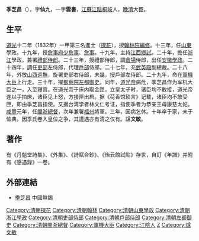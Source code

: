 {{明清人物信息框
| 姓名 = 季芝昌
| 原名 =
| 圖片名稱= 季芝昌.jpg
| 圖片大小 = 170px
| 圖片說明 = 季芝昌像，取自清咸丰十一年刻《丹魁堂自订年谱》
| 最高職務 = 閩浙總督
| 國家 = 大清
| 爵位 =
| 籍貫 = [[江蘇|江蘇]][[江陰縣|江陰縣]]
| 族裔 = 漢族
| 字號 = 字仙九，一字雲書
| 諡號 = 文敏
| 出生日期 = 乾隆五十六年（1791年）
| 出生地點 = [[江蘇|江蘇]][[江陰縣|江陰縣]]
| 逝世日期 = 咸豐十年（1860年）
| 逝世地點 = [[江蘇|江蘇]][[南通|通州]]
| 墓葬 = 
| 配偶 =
| 親屬 = 
| 出身 = 
*道光十二年（1832年）壬辰恩科一甲第三名進士
| 經歷 = 
| 著作 =
}}

'''季芝昌'''（{{bd|1791年||1860年|catIdx=J}}），字'''仙九'''，一字'''雲書'''，[[江蘇|江蘇]][[江陰|江陰]][[桐岐|桐岐]]人，[[晚清|晚清]]大臣。

==生平==
[[道光|道光]]十二年（1832年）一甲第三名進士（[[探花|探花]]），授[[翰林院|翰林院]][[編修|編修]]。十三年，任[[山東|山東]]學政。十九年，授[[詹事府|詹事府]][[少詹事|少詹事]]、[[詹事|詹事]]。十九年，主持[[江西|江西]][[鄉試|鄉試]]。二十年，擔任[[浙江|浙江]]學政，兼署[[禮部|禮部]][[侍郎|侍郎]]。二十三年，授禮部侍郎，調[[倉場|倉場]]侍郎，出任[[安徽|安徽]][[學政|學政]]。二十四年，調任[[吏部|吏部]]左侍郎，代理[[户部_(官署)|戶部]]侍郎。二十七年，充[[武英殿|武英殿]]副總裁。二十八年，外放[[山西|山西]][[巡撫|巡撫]]，旋署吏部右侍郎，未幾，授戶部左侍郎。二十九年，命在[[軍機大臣|軍機大臣]]上行走。三十年，擢[[都察院|都察院]][[左都御史|左都御史]]。同年，[[道光帝|道光帝]]病危，季芝昌作为军机大臣之一，入至寝宫。在道光帝于床内取金匣，立皇太子时，诸臣均不敢接，道光帝连以手拍床，诸臣见上怒，方接匣出启。据《荷香馆琐言》记载，诸臣均不敢受匣，即由季芝昌指使。又据台湾学者林文仁考证，指使季者为恭亲王母康慈太妃。[[咸豐|咸豐]]元年，任[[閩浙總督|閩浙總督]]，次年兼署[[福州|福州]]將軍。三年，因病乞休。十年卒于家，未于恤典，因季氏卷入皇位之争，其遭遇亦有清之仅有。諡'''文敏'''。

==著作==
有《丹魁堂詩集》、《外集》、《詩賦合鈔》、《怡云館試貼》存世，自訂《年譜》并附有《感遇錄》一卷。

==外部連結==
*[https://web.archive.org/web/20110421045248/http://www.wuxi.gov.cn/web101/mlxc/csmp/mr/gd/211890.shtml 季芝昌] 中國無錫

{{道光十二年壬辰恩科殿試金榜}}
{{DEFAULTSORT:Ji季}}
[[Category:清朝探花|Category:清朝探花]]
[[Category:清朝翰林|Category:清朝翰林]]
[[Category:清朝山東學政|Category:清朝山東學政]]
[[Category:清朝浙江學政|Category:清朝浙江學政]]
[[Category:清朝吏部侍郎|Category:清朝吏部侍郎]]
[[Category:清朝戶部侍郎|Category:清朝戶部侍郎]]
[[Category:清朝左都御史|Category:清朝左都御史]]
[[Category:清朝閩浙總督|Category:清朝閩浙總督]]
[[Category:軍機大臣|Category:軍機大臣]]
[[Category:江陰人|Category:江陰人]]
[[Category:季姓|Z]]
[[Category:諡文敏|Category:諡文敏]]